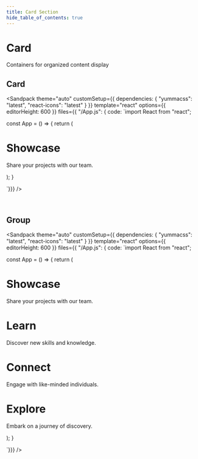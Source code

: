 ```yaml
---
title: Card Section
hide_table_of_contents: true
---
```



# Card

Containers for organized content display

## Card

<Sandpack
theme="auto"
customSetup={{ dependencies: { "yummacss": "latest", "react-icons": "latest" } }}
template="react"
options={{ editorHeight: 600 }}
files={{ "/App.js": {
code: `import React from "react";

const App = () => {
   return (
      <div className="h-1/1 ins">
         <div className="bg-white card rad-2">
            <h1 className="card-t t-gray-5">Showcase</h1>
            <p className="card-b">Share your projects with our team.</p>
         </div>
      </div>
   );
}

`}}}
/>

<br />

## Group

<Sandpack
theme="auto"
customSetup={{ dependencies: { "yummacss": "latest", "react-icons": "latest" } }}
template="react"
options={{ editorHeight: 600 }}
files={{ "/App.js": {
code: `import React from "react";

const App = () => {
   return (
      <div className="cnn gap-1 row">
         <div className="xs:col-12 lg:col-3 md:col-6">
            <div className="bg-white card rad-2">
               <h1 className="card-t t-gray-5">Showcase</h1>
               <p className="card-b">Share your projects with our team.</p>
            </div>
         </div>
         <div className="xs:col-12 lg:col-3 md:col-6">
            <div className="bg-white card rad-2">
               <h1 className="card-t t-gray-5">Learn</h1>
               <p className="card-b">Discover new skills and knowledge.</p>
            </div>
         </div>
         <div className="xs:col-12 lg:col-3 md:col-6">
            <div className="bg-white card rad-2">
               <h1 className="card-t t-gray-5">Connect</h1>
               <p className="card-b">Engage with like-minded individuals.</p>
            </div>
         </div>
         <div className="xs:col-12 lg:col-3 md:col-6">
            <div className="bg-white card rad-2">
               <h1 className="card-t t-gray-5">Explore</h1>
               <p className="card-b">Embark on a journey of discovery.</p>
            </div>
         </div>
      </div>
   );
}

`}}}
/>